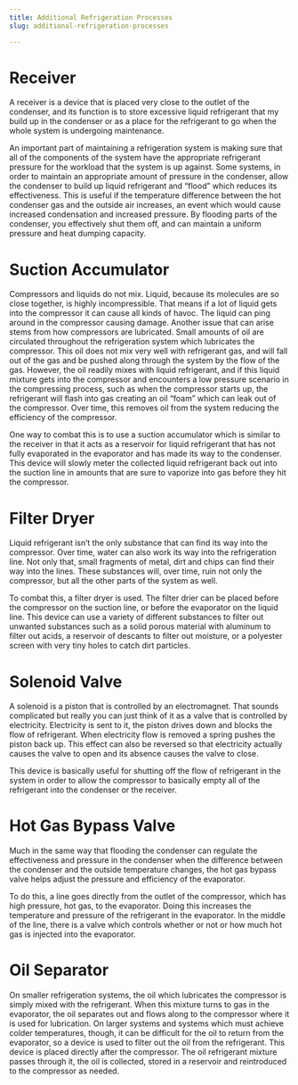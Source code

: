 ```yaml
---
title: Additional Refrigeration Processes
slug: additional-refrigeration-processes

---
```

# Receiver

A receiver is a device that is placed very close to the outlet of the condenser, and its function is to store excessive liquid refrigerant that my build up in the condenser or as a place for the refrigerant to go when the whole system is undergoing maintenance.   
  
An important part of maintaining a refrigeration system is making sure that all of the components of the system have the appropriate refrigerant pressure for the workload that the system is up against. Some systems, in order to maintain an appropriate amount of pressure in the condenser, allow the condenser to build up liquid refrigerant and “flood” which reduces its effectiveness. This is useful if the temperature difference between the hot condenser gas and the outside air increases, an event which would cause increased condensation and increased pressure. By flooding parts of the condenser, you effectively shut them off, and can maintain a uniform pressure and heat dumping capacity.

# Suction Accumulator

Compressors and liquids do not mix. Liquid, because its molecules are so close together, is highly incompressible. That means if a lot of liquid gets into the compressor it can cause all kinds of havoc. The liquid can ping around in the compressor causing damage. Another issue that can arise stems from how compressors are lubricated. Small amounts of oil are circulated throughout the refrigeration system which lubricates the compressor. This oil does not mix very well with refrigerant gas, and will fall out of the gas and be pushed along through the system by the flow of the gas. However, the oil readily mixes with liquid refrigerant, and if this liquid mixture gets into the compressor and encounters a low pressure scenario in the compressing process, such as when the compressor starts up, the refrigerant will flash into gas creating an oil “foam” which can leak out of the compressor. Over time, this removes oil from the system reducing the efficiency of the compressor.

One way to combat this is to use a suction accumulator which is similar to the receiver in that it acts as a reservoir for liquid refrigerant that has not fully evaporated in the evaporator and has made its way to the condenser. This device will slowly meter the collected liquid refrigerant back out into the suction line in amounts that are sure to vaporize into gas before they hit the compressor.

# Filter Dryer

Liquid refrigerant isn’t the only substance that can find its way into the compressor. Over time, water can also work its way into the refrigeration line. Not only that, small fragments of metal, dirt and chips can find their way into the lines. These substances will, over time, ruin not only the compressor, but all the other parts of the system as well.

To combat this, a filter dryer is used. The filter drier can be placed before the compressor on the suction line, or before the evaporator on the liquid line. This device can use a variety of different substances to filter out unwanted substances such as a solid porous material with aluminum to filter out acids, a reservoir of descants to filter out moisture, or a polyester screen with very tiny holes to catch dirt particles.

# Solenoid Valve

A solenoid is a piston that is controlled by an electromagnet. That sounds complicated but really you can just think of it as a valve that is controlled by electricity. Electricity is sent to it, the piston drives down and blocks the flow of refrigerant. When electricity flow is removed a spring pushes the piston back up. This effect can also be reversed so that electricity actually causes the valve to open and its absence causes the valve to close.

This device is basically useful for shutting off the flow of refrigerant in the system in order to allow the compressor to basically empty all of the refrigerant into the condenser or the receiver.

# Hot Gas Bypass Valve

Much in the same way that flooding the condenser can regulate the effectiveness and pressure in the condenser when the difference between the condenser and the outside temperature changes, the hot gas bypass valve helps adjust the pressure and efficiency of the evaporator.  
  
To do this, a line goes directly from the outlet of the compressor, which has high pressure, hot gas, to the evaporator. Doing this increases the temperature and pressure of the refrigerant in the evaporator. In the middle of the line, there is a valve which controls whether or not or how much hot gas is injected into the evaporator.

# Oil Separator

On smaller refrigeration systems, the oil which lubricates the compressor is simply mixed with the refrigerant. When this mixture turns to gas in the evaporator, the oil separates out and flows along to the compressor where it is used for lubrication. On larger systems and systems which must achieve colder temperatures, though, it can be difficult for the oil to return from the evaporator, so a device is used to filter out the oil from the refrigerant. This device is placed directly after the compressor. The oil refrigerant mixture passes through it, the oil is collected, stored in a reservoir and reintroduced to the compressor as needed.